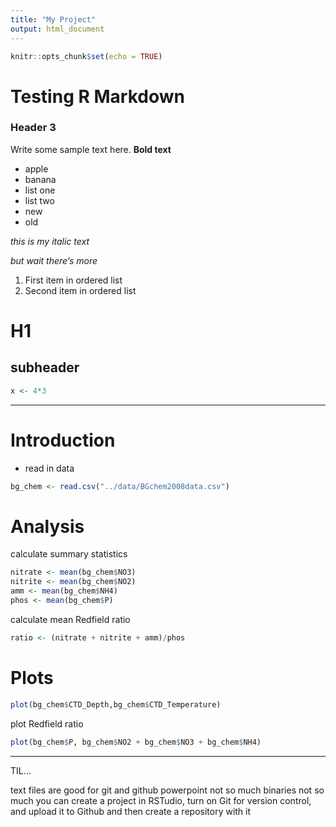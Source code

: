 ```yaml
---
title: "My Project"
output: html_document
---
```


```r
knitr::opts_chunk$set(echo = TRUE)
```

# Testing R Markdown

### Header 3

Write some sample text here. **Bold text**

-   apple
-   banana
-   list one
-   list two
-   new
-   old

*this is my italic text*

*but wait there's more*

1.  First item in ordered list
2.  Second item in ordered list

# H1

## subheader

```r
x <- 4*3
```

---

# Introduction

* read in data

```r
bg_chem <- read.csv("../data/BGchem2008data.csv")
```

# Analysis

calculate summary statistics

```r
nitrate <- mean(bg_chem$NO3)
nitrite <- mean(bg_chem$NO2)
amm <- mean(bg_chem$NH4)
phos <- mean(bg_chem$P)
```

calculate mean Redfield ratio

```r
ratio <- (nitrate + nitrite + amm)/phos
```

# Plots

```r
plot(bg_chem$CTD_Depth,bg_chem$CTD_Temperature)
```

plot Redfield ratio

```r
plot(bg_chem$P, bg_chem$NO2 + bg_chem$NO3 + bg_chem$NH4)
```

***

TIL... 

text files are good for git and github
powerpoint not so much
binaries not so much
you can create a project in RSTudio, turn on Git for version control, and upload it to Github and then create a repository with it